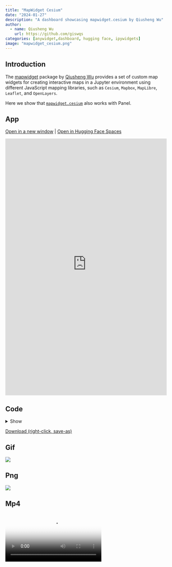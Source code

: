 ```yaml
---
title: "MapWidget Cesium"
date: "2024-01-27"
description: "A dashboard showcasing mapwidget.cesium by Qiusheng Wu"
author:
  - name: Qiusheng Wu
    url: https://github.com/giswqs
categories: [anywidget,dashboard, hugging face, ipywidgets]
image: "mapwidget_cesium.png"
---
```


## Introduction

The [mapwidget](https://mapwidget.gishub.org/) package by [Qiusheng Wu](https://github.com/giswqs) provides a set of custom map widgets for creating interactive maps in a Jupyter environment using different JavaScript mapping libraries, such as `Cesium`, `Mapbox`, `MapLibre`, `Leaflet`, and `OpenLayers`.

Here we show that [`mapwidget.cesium`](https://mapwidget.gishub.org/examples/cesium/) also works with Panel.

## App

<a href="https://awesome-panel-mapwidget-cesium.hf.space" target="_blank">Open in a new window</a> | <a href="https://huggingface.co/spaces/awesome-panel/mapwidget_cesium" target="_blank">Open in Hugging Face Spaces</a>

<iframe
	src="https://awesome-panel-mapwidget-cesium.hf.space"
	frameborder="0"
	style="width:100%;height:800px"
></iframe>

## Code

<details>
<summary>Show </summary>
```.python
```
</details>

<a href="https://raw.githubusercontent.com/awesome-panel/awesome-panel/main/examples/mapwidget_cesium.py" download>Download (right-click, save-as)</a>

## Gif

<img src="https://cdn.awesome-panel.org/resources/mapwidget_cesium/mapwidget_cesium.gif"></img>

## Png

<img src="https://cdn.awesome-panel.org/resources/mapwidget_cesium/mapwidget_cesium.png"></img>

## Mp4

<video poster="https://cdn.awesome-panel.org/resources/mapwidget_cesium/mapwidget_cesium.png" controls>
  <source src="https://cdn.awesome-panel.org/resources/mapwidget_cesium/mapwidget_cesium.mp4" type="video/mp4">
  Your browser does not support HTML video.
</video>

## Social

Please share on social media. Thanks.

<a href="https://twitter.com/awesome_panel" target="_blank"><i class="bi bi-twitter"></i></a> <a href="https://www.linkedin.com/company/awesome-panel-org" target="_blank"><i class="bi bi-linkedin"></i></a>